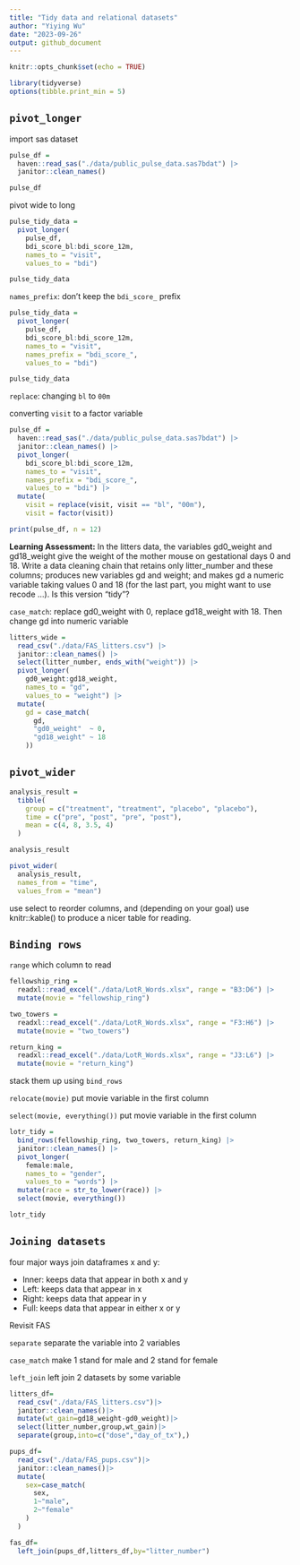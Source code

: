 ```yaml
---
title: "Tidy data and relational datasets"
author: "Yiying Wu"
date: "2023-09-26"
output: github_document
---
```


```r
knitr::opts_chunk$set(echo = TRUE)
```


```r
library(tidyverse)
options(tibble.print_min = 5)
```


## `pivot_longer`
import sas dataset
```r
pulse_df = 
  haven::read_sas("./data/public_pulse_data.sas7bdat") |>
  janitor::clean_names()

pulse_df
```

pivot wide to long
```r
pulse_tidy_data = 
  pivot_longer(
    pulse_df, 
    bdi_score_bl:bdi_score_12m,
    names_to = "visit", 
    values_to = "bdi")

pulse_tidy_data
```

`names_prefix`: don’t keep the `bdi_score_` prefix 

```r
pulse_tidy_data = 
  pivot_longer(
    pulse_df, 
    bdi_score_bl:bdi_score_12m,
    names_to = "visit", 
    names_prefix = "bdi_score_",
    values_to = "bdi")

pulse_tidy_data
```

`replace`: changing `bl` to `00m`

converting `visit` to a factor variable

```r
pulse_df = 
  haven::read_sas("./data/public_pulse_data.sas7bdat") |>
  janitor::clean_names() |>
  pivot_longer(
    bdi_score_bl:bdi_score_12m,
    names_to = "visit", 
    names_prefix = "bdi_score_",
    values_to = "bdi") |>
  mutate(
    visit = replace(visit, visit == "bl", "00m"),
    visit = factor(visit)) 

print(pulse_df, n = 12)
```

**Learning Assessment:** In the litters data, the variables gd0_weight and gd18_weight give the weight of the mother mouse on gestational days 0 and 18. Write a data cleaning chain that retains only litter_number and these columns; produces new variables gd and weight; and makes gd a numeric variable taking values 0 and 18 (for the last part, you might want to use recode …). Is this version “tidy”?

`case_match`: replace gd0_weight with 0, replace gd18_weight with 18. Then change gd into numeric variable
```r
litters_wide = 
  read_csv("./data/FAS_litters.csv") |>
  janitor::clean_names() |>
  select(litter_number, ends_with("weight")) |> 
  pivot_longer(
    gd0_weight:gd18_weight,
    names_to = "gd", 
    values_to = "weight") |> 
  mutate(
    gd = case_match(
      gd,
      "gd0_weight"  ~ 0,
      "gd18_weight" ~ 18
    ))
```

## `pivot_wider`
```r
analysis_result = 
  tibble(
    group = c("treatment", "treatment", "placebo", "placebo"),
    time = c("pre", "post", "pre", "post"),
    mean = c(4, 8, 3.5, 4)
  )

analysis_result
```

```r
pivot_wider(
  analysis_result, 
  names_from = "time", 
  values_from = "mean")
```
use select to reorder columns, and (depending on your goal) use knitr::kable() to produce a nicer table for reading.


## `Binding rows`
`range` which column to read
```r
fellowship_ring = 
  readxl::read_excel("./data/LotR_Words.xlsx", range = "B3:D6") |>
  mutate(movie = "fellowship_ring")

two_towers = 
  readxl::read_excel("./data/LotR_Words.xlsx", range = "F3:H6") |>
  mutate(movie = "two_towers")

return_king = 
  readxl::read_excel("./data/LotR_Words.xlsx", range = "J3:L6") |>
  mutate(movie = "return_king")
```

stack them up using `bind_rows`

`relocate(movie)` put movie variable in the first column

`select(movie, everything()) ` put movie variable in the first column
```r
lotr_tidy = 
  bind_rows(fellowship_ring, two_towers, return_king) |>
  janitor::clean_names() |>
  pivot_longer(
    female:male,
    names_to = "gender", 
    values_to = "words") |>
  mutate(race = str_to_lower(race)) |> 
  select(movie, everything()) 

lotr_tidy
```

## `Joining datasets`
four major ways join dataframes x and y:

* Inner: keeps data that appear in both x and y
* Left: keeps data that appear in x
* Right: keeps data that appear in y
* Full: keeps data that appear in either x or y

Revisit FAS

`separate` separate the variable into 2 variables

`case_match` make 1 stand for male and 2 stand for female

`left_join` left join 2 datasets by some variable
```r
litters_df=
  read_csv("./data/FAS_litters.csv")|>
  janitor::clean_names()|>
  mutate(wt_gain=gd18_weight-gd0_weight)|>
  select(litter_number,group,wt_gain)|>
  separate(group,into=c("dose","day_of_tx"),)

pups_df=
  read_csv("./data/FAS_pups.csv")|>
  janitor::clean_names()|>
  mutate(
    sex=case_match(
      sex,
      1~"male",
      2~"female"
    )
  )

fas_df=
  left_join(pups_df,litters_df,by="litter_number")
```




